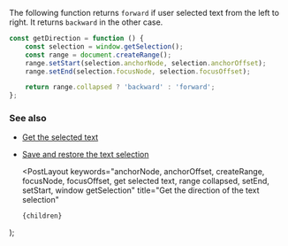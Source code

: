 
The following function returns `forward` if user selected text from the left to right. It returns `backward` in the other case.

```js
const getDirection = function () {
    const selection = window.getSelection();
    const range = document.createRange();
    range.setStart(selection.anchorNode, selection.anchorOffset);
    range.setEnd(selection.focusNode, selection.focusOffset);

    return range.collapsed ? 'backward' : 'forward';
};
```

### See also

-   [Get the selected text](/get-the-selected-text)
-   [Save and restore the text selection](/save-and-restore-the-text-selection)

    <PostLayout
        keywords="anchorNode, anchorOffset, createRange, focusNode, focusOffset, get selected text, range collapsed, setEnd, setStart, window getSelection"
        title="Get the direction of the text selection"
    >
        {children}
    </PostLayout>
);
